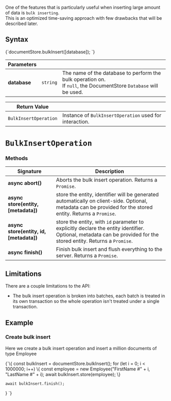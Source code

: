 
One of the features that is particularly useful when inserting large amount of data is `bulk inserting`.  
This is an optimized time-saving approach with few drawbacks that will be described later.

## Syntax

<TabItem value="bulk_inserts_1" label="bulk_inserts_1">
<CodeBlock language="js">
{`documentStore.bulkInsert([database]);
`}
</CodeBlock>
</TabItem>

| Parameters | | |
| ------------- | ------------- | ----- |
| **database** | `string` | The name of the database to perform the bulk operation on.<br/>If `null`, the DocumentStore `Database` will be used. |

| Return Value | |
| ------------- | ----- |
| `BulkInsertOperation` | Instance of `BulkInsertOperation` used for interaction. |

# `BulkInsertOperation`

### Methods

| Signature | Description |
| ----------| ----- |
| **async abort()** | Aborts the bulk insert operation. Returns a `Promise`. |
| **async store(entity, [metadata])** | store the entity, identifier will be generated automatically on client-side. Optional, metadata can be provided for the stored entity. Returns a `Promise`. |
| **async store(entity, id, [metadata])** | store the entity, with `id` parameter to explicitly declare the entity identifier. Optional, metadata can be provided for the stored entity. Returns a `Promise`. |
| **async finish()** | Finish bulk insert and flush everything to the server. Returns a `Promise`. |

## Limitations

There are a couple limitations to the API:

* The bulk insert operation is broken into batches, each batch is treated in its own transaction 
  so the whole operation isn't treated under a single transaction.

## Example

### Create bulk insert

Here we create a bulk insert operation and insert a million documents of type Employee

<TabItem value="bulk_inserts_4" label="bulk_inserts_4">
<CodeBlock language="js">
{`\{
    const bulkInsert = documentStore.bulkInsert();
    for (let i = 0; i < 1000000; i++) \{
        const employee = new Employee("FirstName #" + i, "LastName #" + i);
        await bulkInsert.store(employee);
    \}

    await bulkInsert.finish();
\}
`}
</CodeBlock>
</TabItem>


